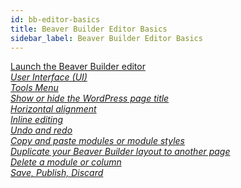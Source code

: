 ```yaml
---
id: bb-editor-basics
title: Beaver Builder Editor Basics
sidebar_label: Beaver Builder Editor Basics
---
```


<a className="jump-to" href="/beaver-builder/getting-started/bb-editor-basics/launch-builder" aria-label="Launch the Beaver Builder editor">
  <div className="jump-to--main">
    Launch the Beaver Builder editor
  </div>
  <div className="jump-to--icon">
    <i className="fas fa-chevron-right" />
  </div>
</a>

<a className="jump-to" href="/beaver-builder/getting-started/bb-editor-basics/user-interface" aria-label="User Interface (UI)">
  <div className="jump-to--main">
    User Interface (UI)
  </div>
  <div className="jump-to--icon">
    <i className="fas fa-chevron-right" />
  </div>
</a>

<a className="jump-to" href="/beaver-builder/getting-started/bb-editor-basics/tools-menu" aria-label="Tools Menu">
  <div className="jump-to--main">
    Tools Menu
  </div>
  <div className="jump-to--icon">
    <i className="fas fa-chevron-right" />
  </div>
</a>

<a className="jump-to" href="/beaver-builder/getting-started/bb-editor-basics/show-or-hide-the-wordpress-page-title" aria-label="Show or hide the WordPress page title">
  <div className="jump-to--main">
    Show or hide the WordPress page title
  </div>
  <div className="jump-to--icon">
    <i className="fas fa-chevron-right" />
  </div>
</a>

<a className="jump-to" href="/beaver-builder/getting-started/bb-editor-basics/alignment" aria-label="Horizontal alignment">
  <div className="jump-to--main">
    Horizontal alignment
  </div>
  <div className="jump-to--icon">
    <i className="fas fa-chevron-right" />
  </div>
</a>

<a className="jump-to" href="/beaver-builder/getting-started/bb-editor-basics/inline-editing" aria-label="Inline editing">
  <div className="jump-to--main">
    Inline editing
  </div>
  <div className="jump-to--icon">
    <i className="fas fa-chevron-right" />
  </div>
</a>

<a className="jump-to" href="/beaver-builder/getting-started/bb-editor-basics/undo-redo" aria-label="Undo and redo">
  <div className="jump-to--main">
    Undo and redo
  </div>
  <div className="jump-to--icon">
    <i className="fas fa-chevron-right" />
  </div>
</a>

<a className="jump-to" href="/beaver-builder/getting-started/bb-editor-basics/copy-and-paste-modules-or-module-styles" aria-label="Copy and paste modules or module styles">
  <div className="jump-to--main">
    Copy and paste modules or module styles
  </div>
  <div className="jump-to--icon">
    <i className="fas fa-chevron-right" />
  </div>
</a>

<a className="jump-to" href="/beaver-builder/getting-started/bb-editor-basics/duplicate-your-beaver-builder-layout-to-another-page" aria-label="Duplicate your Beaver Builder layout to another page">
  <div className="jump-to--main">
    Duplicate your Beaver Builder layout to another page
  </div>
  <div className="jump-to--icon">
    <i className="fas fa-chevron-right" />
  </div>
</a>

<a className="jump-to" href="/beaver-builder/getting-started/bb-editor-basics/delete-a-module-or-column" aria-label="Delete a module or column">
  <div className="jump-to--main">
    Delete a module or column
  </div>
  <div className="jump-to--icon">
    <i className="fas fa-chevron-right" />
  </div>
</a>

<a className="jump-to" href="/beaver-builder/getting-started/bb-editor-basics/save-publish-discard" aria-label="Save, Publish, Discard">
  <div className="jump-to--main">
    Save, Publish, Discard
  </div>
  <div className="jump-to--icon">
    <i className="fas fa-chevron-right" />
  </div>
</a>
